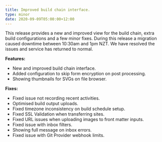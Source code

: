 ```yaml
---
title: Improved build chain interface.
type: minor
date: 2020-09-09T05:00:00+12:00
---
```


This release provides a new and improved view for the build chain, extra build configurations and a few minor fixes. During this release a migration caused downtime between 10:30am and 1pm NZT. We have resolved the issues and service has returned to normal.

**Features:**

* New and improved build chain interface.
* Added configuration to skip form encryption on post processing.
* Showing thumbnails for SVGs on file browser.

**Fixes:**

* Fixed issue not recording recent activities.
* Optimised build output uploads.
* Fixed timezone inconsistency on build schedule setup.
* Fixed SSL Validation when transferring sites.
* Fixed URL issues when uploading images to front matter inputs.
* Fixed issue with inbox filters.
* Showing full message on inbox errors.
* Fixed issue with Git Provider webhook limits.